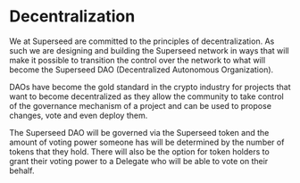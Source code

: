 # Decentralization

We at Superseed are committed to the principles of decentralization. 
As such we are designing and building the Superseed network in ways that will make it possible to transition the control over the network to what will become the Superseed DAO (Decentralized Autonomous Organization).

DAOs have become the gold standard in the crypto industry for projects that want to become decentralized as they allow the community to take control of the governance mechanism of a project and can be used to propose changes, vote and even deploy them.

The Superseed DAO will be governed via the Superseed token and the amount of voting power someone has will be determined by the number of tokens that they hold.
There will also be the option for token holders to grant their voting power to a Delegate who will be able to vote on their behalf.
